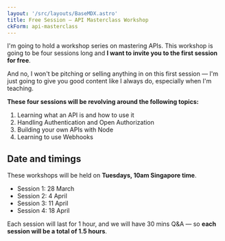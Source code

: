 ```yaml
---
layout: '/src/layouts/BaseMDX.astro'
title: Free Session — API Masterclass Workshop
ckForm: api-masterclass
---
```



I'm going to hold a workshop series on mastering APIs. This workshop is going to be four sessions long and **I want to invite you to the first session for free**.

And no, I won't be pitching or selling anything in on this first session — I'm just going to give you good content like I always do, especially when I'm teaching.

**These four sessions will be revolving around the following topics:**

1. Learning what an API is and how to use it
2. Handling Authentication and Open Authorization
3. Building your own APIs with Node
4. Learning to use Webhooks

## Date and timings

These workshops will be held on **Tuesdays, 10am Singapore time**.

- Session 1: 28 March
- Session 2: 4 April
- Session 3: 11 April
- Session 4: 18 April

Each session will last for 1 hour, and we will have 30 mins Q&A — so **each session will be a total of 1.5 hours**.
